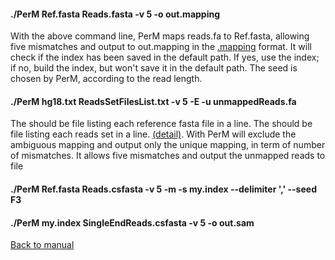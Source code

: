 ====./PerM Ref.fasta Reads.fasta -v 5 -o out.mapping ====
With the above command line, PerM maps reads.fa to Ref.fasta, allowing five mismatches and output to out.mapping in the [http://code.google.com/p/perm/wiki/Output .mapping] format. It will check if the index has been saved in the default path. If yes, use the index; if no, build the index, but won't save it in the default path. The seed is chosen by PerM, according to the read length.

====./PerM hg18.txt ReadsSetFilesList.txt -v 5 -E -u unmappedReads.fa ====
The {{{hg18.txt}}} should be file listing each reference fasta file in a line.
The {{{ReadsSetFilesList.txt}}} should be file listing each reads set in a line. 
[http://code.google.com/p/perm/wiki/Input (detail)]. With {{{-E}}} PerM will exclude the ambiguous mapping and output only the unique mapping, in term of number of mismatches. 
It allows five mismatches and output the unmapped reads to file {{{unmappedReads.fa}}}

====./PerM Ref.fasta Reads.csfasta -v 5 -m -s my.index --delimiter ',' --seed F3 ====
====./PerM my.index SingleEndReads.csfasta -v 5 -o out.sam ====

[http://code.google.com/p/perm/wiki/Manual Back to manual]